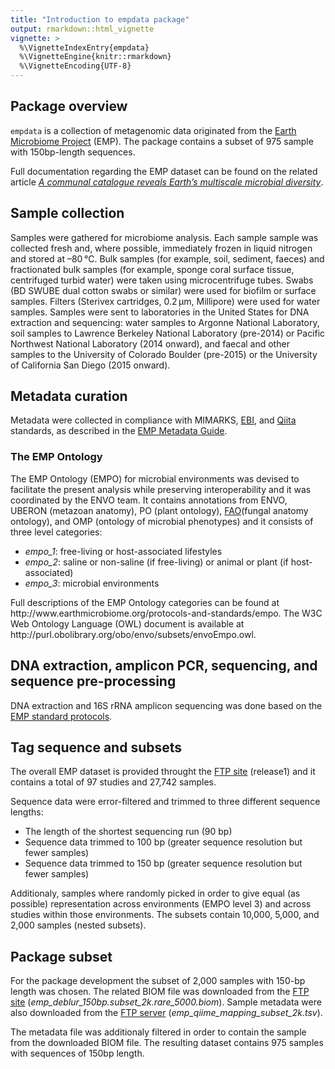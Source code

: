 ```yaml
---
title: "Introduction to empdata package"
output: rmarkdown::html_vignette
vignette: >
  %\VignetteIndexEntry{empdata}
  %\VignetteEngine{knitr::rmarkdown}
  %\VignetteEncoding{UTF-8}
---
```


<!-- # ```{r, include = FALSE} -->
<!-- # knitr::opts_chunk$set( -->
<!-- #   collapse = TRUE, -->
<!-- #   comment = "#>" -->
<!-- # ) -->
<!-- # ``` -->

## Package overview

`empdata` is a collection of metagenomic data originated from the [Earth Microbiome Project](https://www.earthmicrobiome.org/) (EMP). The package contains a subset of 975 sample with 150bp-length sequences. 

Full documentation regarding the EMP dataset can be found on the related article *[A communal catalogue reveals Earth’s multiscale microbial diversity](https://doi.org/10.1038/nature24621)*.

## Sample collection

Samples were gathered for microbiome analysis. 
Each sample sample was collected fresh and, where possible, immediately frozen in liquid nitrogen and stored at –80 °C. 
Bulk samples (for example, soil, sediment, faeces) and fractionated bulk samples (for example, sponge coral surface tissue, centrifuged turbid water) were taken using microcentrifuge tubes. 
Swabs (BD SWUBE dual cotton swabs or similar) were used for biofilm or surface samples. 
Filters (Sterivex cartridges, 0.2 μm, Millipore) were used for water samples. 
Samples were sent to laboratories in the United States for DNA extraction and sequencing: 
water samples to Argonne National Laboratory, 
soil samples to Lawrence Berkeley National Laboratory (pre-2014) or Pacific Northwest National Laboratory (2014 onward), 
and faecal and other samples to the University of Colorado Boulder (pre-2015) or the University of California San Diego (2015 onward).

## Metadata curation

Metadata were collected in compliance with MIMARKS, [EBI](https://www.ebi.ac.uk/ena), and [Qiita](http://qiita.microbio.me) standards, as described in the [EMP Metadata Guide](http://www.earthmicrobiome.org/protocols-and-standards/metadata-guide). 

### The EMP Ontology

The EMP Ontology (EMPO) for microbial environments was devised to facilitate the present analysis while preserving interoperability and it was coordinated by the ENVO team.
It contains annotations from ENVO, UBERON (metazoan anatomy), PO (plant ontology), [FAO](http://purl.obolibrary.org/obo/fao.owl)(fungal anatomy ontology), and OMP (ontology of microbial phenotypes)
and it consists of three level categories:

- *empo_1*: free-living or host-associated lifestyles
- *empo_2*: saline or non-saline (if free-living) or animal or plant (if host-associated) 
- *empo_3*: microbial environments

Full descriptions of the EMP Ontology categories can be found at http://www.earthmicrobiome.org/protocols-and-standards/empo. 
The W3C Web Ontology Language (OWL) document is available at http://purl.obolibrary.org/obo/envo/subsets/envoEmpo.owl. 

## DNA extraction, amplicon PCR, sequencing, and sequence pre-processing

DNA extraction and 16S rRNA amplicon sequencing was done based on the [EMP standard protocols](http://www.earthmicrobiome.org/protocols-and-standards/16s).

## Tag sequence and subsets

The overall EMP dataset is provided throught the [FTP site](ftp://ftp.microbio.me/emp/release1/) (release1) and it contains a total of 97 studies and 27,742 samples.

Sequence data were error-filtered and trimmed to three different sequence lengths:

- The length of the shortest sequencing run (90 bp)
- Sequence data trimmed to 100 bp (greater sequence resolution but fewer samples)
- Sequence data trimmed to 150 bp (greater sequence resolution but fewer samples)

Additionaly, samples where randomly picked in order to give equal (as possible) representation across environments (EMPO level 3) and across studies within those environments. 
The subsets contain 10,000, 5,000, and 2,000 samples (nested subsets). 

## Package subset

For the package development the subset of 2,000 samples with 150-bp length was chosen. 
The related BIOM file was downloaded from the [FTP site](ftp://ftp.microbio.me/emp/release1/otu_tables/deblur/) (*emp_deblur_150bp.subset_2k.rare_5000.biom*).
Sample metadata were also downloaded from the [FTP server](ftp://ftp.microbio.me/emp/release1/mapping_files/) (*emp_qiime_mapping_subset_2k.tsv*). 

The metadata file was additionaly filtered in order to contain the sample from the downloaded BIOM file. 
The resulting dataset contains 975 samples with sequences of 150bp length.